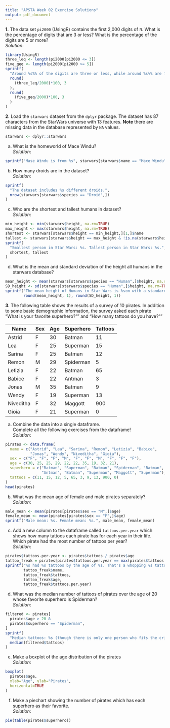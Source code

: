 ```yaml
---
title: "APSTA Week 02 Exercise Solutions"
output: pdf_document
---
```

**1.** The data set `pi2000` (UsingR) contains the first 2,000 digits of $\pi$. What is the percentage of digits that are 3 or less? What is the percentage of the digits are 5 or more?  
*Solution*:  
```r
library(UsingR)
three_leq <- length(pi2000[pi2000 <= 3])
five_geq <- length(pi2000[pi2000 >= 5])
sprintf(
  "Around %s%% of the digits are three or less, while around %s%% are five or more.",
  round(
    (three_leq/2000)*100, 3
  ), 
  round(
    (five_geq/2000)*100, 3
  )
)
```

**2.** Load the `starwars` dataset from the `dplyr` package. 
The dataset has 87 characters from the StarWars universe with 13 features.  **Note** there are missing data in the database represented by `NA` values.  
```r
starwars <- dplyr::starwars
```

a) What is the homeworld of Mace Windu?  
*Solution*:  
```r
sprintf("Mase Windu is from %s", starwars[starwars$name == "Mace Windu",]$homeworld)
```

b) How many droids are in the dataset?  
*Solution*:  
```r
sprintf(
  "The dataset includes %s different droids.", 
  nrow(starwars[starwars$species == "Droid",])
)
```

c) Who are the shortest and tallest humans in dataset?  
*Solution*:  
```r
min_height <- min(starwars$height, na.rm=TRUE)
max_height <- max(starwars$height, na.rm=TRUE)
shortest <- starwars[starwars$height == min_height,][1,]$name
tallest <- starwars[starwars$height == max_height & !is.na(starwars$height),]$name
sprintf(
  "Smallest person in Star Wars: %s. Tallest person in Star Wars: %s.", 
  shortest, tallest
)
```

d) What is the mean and standard deviation of the height all humans in the starwars database?  
```r
mean_height <- mean(starwars[starwars$species == "Human",]$height, na.rm=TRUE)
SD_height <- sd(starwars[starwars$species == "Human",]$height, na.rm=TRUE)
sprintf("The mean height of Humans in Star Wars is %scm with a standard deviation of %s.",
        round(mean_height, 1), round(SD_height, 1))
```

**3.** The following table shows the results of a survey of 10 pirates. 
In addition to some basic demographic information, the survey asked each pirate “What is your favorite superhero?”" and “How many tattoos do you have?”"

| Name|  	Sex |	Age |	Superhero |	Tattoos|
|---------|---|----| --------- | ---- |
|Astrid 	| F |	30 |	Batman 	 |  11  |
|Lea 	    | F |	25 |	Superman |	15  |
|Sarina 	| F |	25 |	Batman 	 |  12  |
|Remon 	  | M |	29 |	Spiderman| 	5   |
|Letizia 	| F |	22 |	Batman 	 |  65  |
|Babice  	| F |	22 |	Antman 	 |  3   |
|Jonas 	  | M |	35 |	Batman 	 |  9   |
|Wendy 	  | F |	19 |	Superman |	13  |
|Niveditha| F |	32 |	Maggott  |	900 |
|Gioia 	  | F |	21 |	Superman |	0   |

a) Combine the data into a single dataframe.  
Complete all the following exercises from the dataframe!  
*Solution*:  
```r
pirates <- data.frame(
  name = c("Astrid", "Lea", "Sarina", "Remon", "Letizia", "Babice",
           "Jonas", "Wendy", "Niveditha", "Gioia"),
  sex = c("F", "F", "F", "M", "F", "F", "M", "F", "F", "F"),
  age = c(30, 25, 25, 29, 22, 22, 35, 19, 32, 21),
  superhero = c("Batman", "Superman", "Batman", "Spiderman", "Batman",
                "Antman", "Batman", "Superman", "Maggott", "Superman"),
  tattoos = c(11, 15, 12, 5, 65, 3, 9, 13, 900, 0)
)
head(pirates)
```

b) What was the mean age of female and male pirates separately?  
*Solution*:  
```r
male_mean <- mean(pirates[pirates$sex == "M",]$age)
female_mean <- mean(pirates[pirates$sex == "F",]$age)
sprintf("Male mean: %s. Female mean: %s.", male_mean, female_mean)
```

c) Add a new column to the dataframe called `tattoos.per.year` which shows how many tattoos each pirate has for each year in their life. Which pirate had the most number of tattoos per year?  
*Solution*:  
```r
pirates$tattoos.per.year <- pirates$tattoos / pirates$age
tattoo_freak = pirates[pirates$tattoos.per.year == max(pirates$tattoos.per.year),][1,]
sprintf("%s had %s tattoos by the age of %s. That's a whopping %s tattoos per year!",
        tattoo_freak$name, 
        tattoo_freak$tattoos, 
        tattoo_freak$age, 
        tattoo_freak$tattoos.per.year)
```

d) What was the median number of tattoos of pirates over the age of 20 whose favorite superhero is Spiderman?  
*Solution*:  
```r
filtered <- pirates[
  pirates$age > 20 &
  pirates$superhero == "Spiderman",
]
sprintf(
  "Median tattoos: %s (though there is only one person who fits the criteria).",
  median(filtered$tattoos)
)
```

e) Make a boxplot of the age distribution of the pirates  
*Solution*:  
```r
boxplot(
  pirates$age,
  xlab="Age", ylab="Pirates",
  horizontal=TRUE
)
```

f) Make a piechart showing the number of pirates which has each superhero as their favorite.  
*Solution*:  
```r
pie(table(pirates$superhero))
```